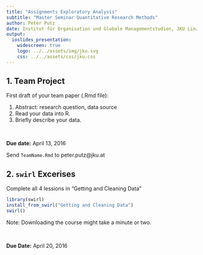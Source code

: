```yaml
---
title: "Assignments Exploratory Analysis"
subtitle: "Master Seminar Quantitative Research Methods"
author: Peter Putz
date: Institut für Organisation und Globale Managementstudien, JKU Linz
output: 
  ioslides_presentation:
    widescreen: true
    logo: ../../assets/img/jku.svg
    css: ../../assets/css/jku.css
---
```


## 1. Team Project

First draft of your team paper (.Rmd file):

1. Abstract: research question, data source
2. Read your data into R.
3. Briefly describe your data.

\

**Due date:** April 13, 2016

Send `TeamName.Rmd` to peter.putz@jku.at



## 2. `swirl` Excerises

Complete all 4 lessions in "Getting and Cleaning Data"

```r
library(swirl)
install_from_swirl("Getting and Cleaning Data")
swirl()
```

Note: Downloading the course might take a minute or two.

\

**Due Date:** April 20, 2016